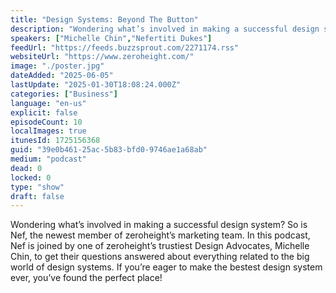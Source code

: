 ```yaml
---
title: "Design Systems: Beyond The Button"
description: "Wondering what’s involved in making a successful design system? So is Nef, the newest member of zeroheight’s marketing team. In this podcast, Nef is joined by one of zeroheight’s trustiest Design Advocates, Michelle Chin, to get their questions answered about everything related to the big world of design systems. If you’re eager to make the bestest design system ever, you’ve found the perfect place!"
speakers: ["Michelle Chin","Nefertiti Dukes"]
feedUrl: "https://feeds.buzzsprout.com/2271174.rss"
websiteUrl: "https://www.zeroheight.com/"
image: "./poster.jpg"
dateAdded: "2025-06-05"
lastUpdate: "2025-01-30T18:08:24.000Z"
categories: ["Business"]
language: "en-us"
explicit: false
episodeCount: 10
localImages: true
itunesId: 1725156368
guid: "39e0b461-25ac-5b83-bfd0-9746ae1a68ab"
medium: "podcast"
dead: 0
locked: 0
type: "show"
draft: false
---
```


Wondering what’s involved in making a successful design system? So is Nef, the newest member of zeroheight’s marketing team. In this podcast, Nef is joined by one of zeroheight’s trustiest Design Advocates, Michelle Chin, to get their questions answered about everything related to the big world of design systems. If you’re eager to make the bestest design system ever, you’ve found the perfect place!
